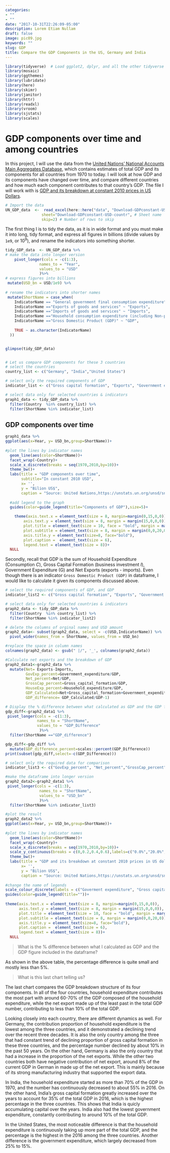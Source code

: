 ```yaml
---
categories:
- ""
- ""
date: "2017-10-31T22:26:09-05:00"
description: Lorem Etiam Nullam
draft: false
image: pic09.jpg
keywords: ""
slug: GDP
title: Compare the GDP Components in the US, Germany and India
---
```





```r
library(tidyverse)  # Load ggplot2, dplyr, and all the other tidyverse packages
library(mosaic)
library(ggthemes)
library(lubridate)
library(here)
library(skimr)
library(janitor)
library(httr)
library(readxl)
library(vroom)
library(sjstats)
library(scales)
```




# GDP components over time and among countries
In this project, I will use the data from the [United Nations' National Accounts Main Aggregates Database](https://unstats.un.org/unsd/snaama/Downloads), which contains estimates of total GDP and its components for all countries from 1970 to today. I will look at how GDP and its components have changed over time, and compare different countries and how much each component contributes to that country's GDP. The file I will work with is [GDP and its breakdown at constant 2010 prices in US Dollars](http://unstats.un.org/unsd/amaapi/api/file/6).

```r
# Import the data
UN_GDP_data  <-  read_excel(here::here("data", "Download-GDPconstant-USD-countries.xls"), # Excel filename
                sheet="Download-GDPconstant-USD-countr", # Sheet name
                skip=2) # Number of rows to skip

```

The first thing I is to tidy the data, as it is in wide format and you must make it into long, tidy format, and express all figures in billions (divide values by `1e9`, or $10^9$), and rename the indicators into something shorter.
 

```r

tidy_GDP_data  <- UN_GDP_data %>% 
# make the data into longer version
    pivot_longer(cols = -c(1:3),
               names_to = "Year", 
               values_to = "USD"
               )%>% 
# express figures into billions
 mutate(USD_bn = USD/1e9) %>% 
  
# rename the indicators into shorter names
 mutate(ShortName = case_when(
    IndicatorName == "General government final consumption expenditure" ~ "Government expenditure",
    IndicatorName =="Exports of goods and services" ~ "Exports",
    IndicatorName =="Imports of goods and services" ~ "Imports",
    IndicatorName =="Household consumption expenditure (including Non-profit institutions serving households)" ~ "Household expenditure",
    IndicatorName =="Gross Domestic Product (GDP)" ~ "GDP",
    
    TRUE ~ as.character(IndicatorName)
  ))


glimpse(tidy_GDP_data)


# Let us compare GDP components for these 3 countries
# select the countries
country_list <- c("Germany", "India","United States")

# select only the required components of GDP
indicator_list <- c("Gross capital formation", "Exports", "Government expenditure", "Household expenditure", "Imports")

# select data only for selected countries & indicators
graph1_data <- tidy_GDP_data %>% 
  filter(Country  %in% country_list) %>% 
  filter(ShortName %in% indicator_list)

```


## GDP components over time
```r
graph1_data %>% 
ggplot(aes(x=Year, y= USD_bn,group=ShortName))+
  
#plot the lines by indicator names
  geom_line(aes(color=ShortName))+
  facet_wrap(~Country)+
  scale_x_discrete(breaks = seq(1970,2010,by=10))+
  theme_bw()+
  labs(title = "GDP components over time",
       subtitle="In constant 2010 USD",
       x= '', 
       y = "Bilion US$",
       caption = "Source: United Nations,https://unstats.un.org/unsd/snaama/Downloads") +
  
  #add legend to the graph
  guides(color=guide_legend(title="Components of GDP"),size=5)+

    theme(axis.text.x = element_text(size = 8, margin=margin(0,15,0,0)),
        axis.text.y = element_text(size = 8, margin = margin(15,0,0,0)),
        plot.title = element_text(size = 10, face = "bold", margin = margin(0,0,5,0)),
        plot.subtitle = element_text(size = 8, margin = margin(0,0,20,0)),
        axis.title.y = element_text(size=8, face="bold"),
        plot.caption =  element_text(size = 6),
        legend.text = element_text(size = 8))+
  NULL
```


Secondly, recall that GDP is the sum of Household Expenditure (Consumption *C*), Gross Capital Formation (business investment *I*), Government Expenditure (G) and Net Exports (exports - imports). Even though there is an indicator `Gross Domestic Product (GDP)` in dataframe, I would like  to calculate it given its components discussed above.



```r

# select the required components of GDP, and GDP
indicator_list2 <- c("Gross capital formation", "Exports", "Government expenditure", "Household expenditure", "Imports","GDP")

# select data only for selected countries & indicators
graph2_data <- tidy_GDP_data %>% 
  filter(Country  %in% country_list) %>% 
  filter(ShortName %in% indicator_list2)

# delete the columns of orginal names and USD amount
graph2_data<- subset(graph2_data, select = -c(USD,IndicatorName)) %>% 
  pivot_wider(names_from = ShortName, values_from = USD_bn) 

#replace the space in column names 
colnames(graph2_data) <- gsub(" |/", '_', colnames(graph2_data)) 

#Calculate net exports and the breakdown of GDP
graph2_data1<-graph2_data %>% 
  mutate(Net= Exports-Imports,
         GovExp_percent=Government_expenditure/GDP,
         Net_percent=Net/GDP,
         GrossCap_percent=Gross_capital_formation/GDP,
         HouseExp_percent=Household_expenditure/GDP,
         GDP_Calculated=Net+Gross_capital_formation+Government_expenditure+Household_expenditure,
         GDP_difference= GDP_Calculated/GDP-1)

# Display the % difference between what calculated as GDP and the GDP figure included in the dataframe
gdp_diff<-graph2_data1 %>% 
 pivot_longer(cols = -c(1:3),
              names_to = "ShortName", 
              values_to = "GDP_Difference"
               )%>% 
  filter(ShortName =="GDP_difference")

gdp_diff<-gdp_diff %>% 
  mutate(GDP_difference_percent=scales::percent(GDP_Difference))
print(subset(gdp_diff,select=-c(GDP_Difference)))

# select only the required data for comparison
indicator_list3 <- c("GovExp_percent", "Net_percent","GrossCap_percent","HouseExp_percent")

#make the dataframe into longer version
graph2_data2<-graph2_data1 %>% 
 pivot_longer(cols = -c(1:3),
               names_to = "ShortName", 
               values_to = "USD_bn"
               )%>% 
  filter(ShortName %in% indicator_list3)

#plot the result
graph2_data2 %>% 
ggplot(aes(x=Year, y= USD_bn,group=ShortName))+
  
#plot the lines by indicator names
  geom_line(aes(color=ShortName))+
  facet_wrap(~Country)+
  scale_x_discrete(breaks = seq(1970,2010,by=10))+
  scale_y_continuous(breaks = c(0,0.2,0.4,0.6),labels=c("0.0%","20.0%","40.0%","60.0%"))+
  theme_bw()+
  labs(title = "GDP and its breakdown at constant 2010 prices in US dollars",
       x= '', 
       y = "Bilion US$",
       caption = "Source: United Nations,https://unstats.un.org/unsd/snaama/Downloads") +
  
#change the name of legends 
scale_colour_discrete(labels = c("Goverment expenditure", "Gross capital formation","Household expenditure","Net exports"))+
guides(color=guide_legend(title=""))+
  
theme(axis.text.x = element_text(size = 8, margin=margin(0,15,0,0)),
      axis.text.y = element_text(size = 8, margin = margin(15,0,0,0)),
      plot.title = element_text(size = 10, face = "bold", margin = margin(0,0,5,0)),
      plot.subtitle = element_text(size = 8, margin = margin(0,0,20,0)),
      axis.title.y = element_text(size=8, face="bold"),
      plot.caption =  element_text(size = 6),
      legend.text = element_text(size = 8))+
  NULL
```

> What is the % difference between what I calculated as GDP and the GDP figure included in the dataframe?

As shown in the above table, the percentage difference is quite small and mostly less than 5%.


> What is this last chart telling us? 

The last chart compares the GDP breakdown structure of its four components. In all of the four countries, household expenditure contributes the most part with around 60-70% of the GDP composed of the household expenditure, while the net export made up of the least past in the total GDP number, contributing to less than 10% of the total GDP.

Looking closely into each country, there are different dynamics as well. For Germany, the contribution proportion of household expenditure is the lowest among the three countries, and it demonstrated a declining trend over the recent three decades. It is also the only country among the three that had constant trend of declining proportion of gross capital formation in these three countries, and the percentage number declined by about 10% in the past 50 years. On the other hand, Germany is also the only country that had a increase in the proportion of the net exports. While the other two countries both have negative contribution of net export, around 8% of the current GDP in German in made up of the net export. This is mainly because of its strong manufacturing industry that supported the export data.

In India, the household expenditure started as more than 70% of the GDP in 1970, and the number has continuously decreased to about 55% in 2016. On the other hand, India's gross capital formation greatly increased over the years to account for 35% of the total GDP in 2016, which is the highest percentage in the three countries. This shows that India is quicly accumulating capital over the years. India also had the lowest government expenditure, constantly contributing to around 10% of the total GDP.

In the United States, the most noticeable difference is that the household expenditure is continuously taking up more part of the total GDP, and the percentage is the highest in the 2016 among the three countries. Another difference is the government expenditure, which largely decreased from 25% to 15%. 




